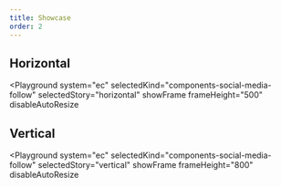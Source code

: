 ```yaml
---
title: Showcase
order: 2
---
```



## Horizontal

<Playground
  system="ec"
  selectedKind="components-social-media-follow"
  selectedStory="horizontal"
  showFrame
  frameHeight="500"
  disableAutoResize
>
  <Html markup={socialMediaHorizontal} />
</Playground>

## Vertical

<Playground
  system="ec"
  selectedKind="components-social-media-follow"
  selectedStory="vertical"
  showFrame
  frameHeight="800"
  disableAutoResize
>
  <Html markup={socialMediaVertical} />
</Playground>
